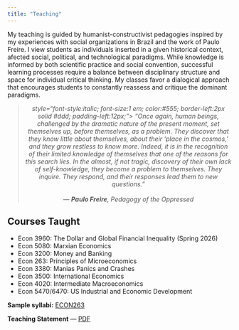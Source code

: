 ```yaml
---
title: "Teaching"
---
```


My teaching is guided by humanist-constructivist pedagogies inspired by my experiences with social organizations in Brazil and the work of Paulo Freire. I view students as individuals inserted in a given historical context, afected social, political, and technological paradigms. While knowledge is informed by both scientific practice and social convention, successful learning processes require a balance between disciplinary structure and space for individual critical thinking. My classes favor a dialogical approach that encourages students to constantly reassess and critique the dominant paradigms.
      
  </p>
  
 
  <blockquote style="text-align:center; font-style:italic; color:#555;">
       style="font-style:italic; font-size:1 em; color:#555; border-left:2px solid #ddd; padding-left:12px;">
    “Once again, human beings, challenged by the dramatic nature of the present moment, 
    set themselves up, before themselves, as a problem. They discover that they know 
    little about themselves, about their ‘place in the cosmos,’ and they grow restless 
    to know more. Indeed, it is in the recognition of their limited knowledge of themselves 
    that one of the reasons for this search lies. In the almost, if not tragic, discovery 
    of their own lack of self-knowledge, they become a problem to themselves. 
    They inquire. They respond, and their responses lead them to new questions.”  
    <br>— <strong>Paulo Freire</strong>, <em>Pedagogy of the Oppressed</em>
</blockquote>

## Courses Taught

- Econ 3960: The Dollar and Global Financial Inequality (Spring 2026)
- Econ 5080: Marxian Economics
- Econ 3200: Money and Banking
- Econ 263: Principles of Microeconomics
- Econ 3380: Manias Panics and Crashes
- Econ 3500: International Economics
- Econ 4020: Intermediate Macroeconomics
- Econ 5470/6470: US Industrial and Economic Development

**Sample syllabi:** [ECON263](files/Econ%263%20-%20Syllabus%20Spring%202025%20(3).pdf)

**Teaching Statement** — [PDF](files/Teaching_Statement.pdf)

